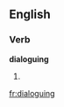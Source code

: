 
==English==

===Verb===
'''dialoguing'''

# {{present participle of|[[dialogue]]}}

[[fr:dialoguing]]